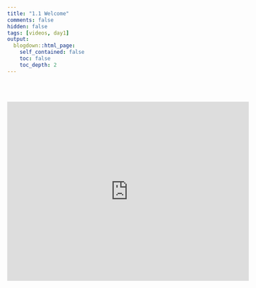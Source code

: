 ```yaml
---
title: "1.1 Welcome"
comments: false
hidden: false
tags: [videos, day1]
output: 
  blogdown::html_page: 
    self_contained: false
    toc: false
    toc_depth: 2
---
```


<br><br>


<iframe style="border: 0;" width="560" height="415" src="https://www.youtube-nocookie.com/embed/n8fDKpr2xEE?si=mj5poFNMmSzlEJFM" title="YouTube video player" frameborder="0" allow="accelerometer; autoplay; clipboard-write; encrypted-media; gyroscope; picture-in-picture; web-share" allowfullscreen></iframe>
